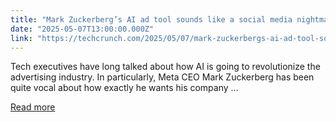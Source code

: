 ```yaml
---
title: "Mark Zuckerberg’s AI ad tool sounds like a social media nightmare"
date: "2025-05-07T13:00:00.000Z"
link: "https://techcrunch.com/2025/05/07/mark-zuckerbergs-ai-ad-tool-sounds-like-a-social-media-nightmare/"
---
```


Tech executives have long talked about how AI is going to revolutionize the advertising industry. In particularly, Meta CEO Mark Zuckerberg has been quite vocal about how exactly he wants his company ...

[Read more](https://techcrunch.com/2025/05/07/mark-zuckerbergs-ai-ad-tool-sounds-like-a-social-media-nightmare/)
